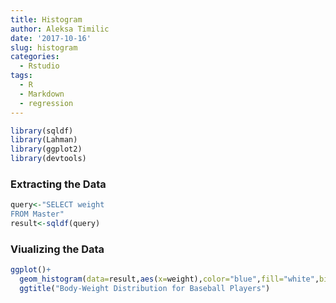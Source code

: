 ```yaml
---
title: Histogram
author: Aleksa Timilic
date: '2017-10-16'
slug: histogram
categories:
  - Rstudio
tags:
  - R
  - Markdown
  - regression
---
```

```r
library(sqldf)
library(Lahman)
library(ggplot2)
library(devtools)
```

### Extracting the Data


```r
query<-"SELECT weight
FROM Master"
result<-sqldf(query)
```


### Viualizing the Data
```r
ggplot()+
  geom_histogram(data=result,aes(x=weight),color="blue",fill="white",bins=50)+
  ggtitle("Body-Weight Distribution for Baseball Players")
```

